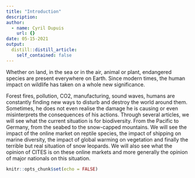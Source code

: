 ```yaml
---
title: "Introduction"
description:
author:
  - name: Cyril Dupuis
    url: {}
date: 05-15-2021
output:
  distill::distill_article:
    self_contained: false
---
```




Whether on land, in the sea or in the air, animal or plant, endangered species are present everywhere on Earth. Since modern times, the human impact on wildlife has taken on a whole new significance.

Forest fires, pollution, CO2, manufacturing, sound waves, humans are constantly finding new ways to disturb and destroy the world around them. Sometimes, he does not even realise the damage he is causing or even misinterprets the consequences of his actions. Through several articles, we will see what the current situation is for biodiversity.
From the Pacific to Germany, from the seabed to the snow-capped mountains. We will see the impact of the online market on reptile species, the impact of shipping on marine diversity, the impact of global warming on vegetation and finally the terrible but real situation of snow leopards. 
We will also see what the opinion of CITES is on these online markets and more generally the opinion of major nationals on this situation.



```r
knitr::opts_chunk$set(echo = FALSE)
```

